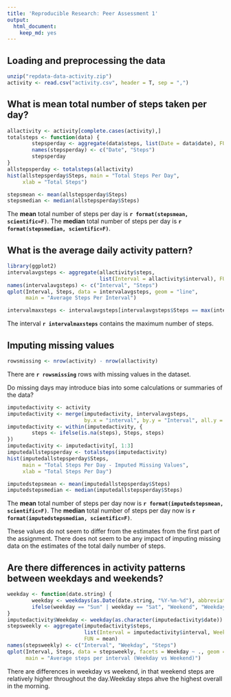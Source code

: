 ```yaml
---
title: 'Reproducible Research: Peer Assessment 1'
output:
  html_document:
    keep_md: yes
---
```


## Loading and preprocessing the data
```r
unzip("repdata-data-activity.zip")
activity <- read.csv("activity.csv", header = T, sep = ",")
```

## What is mean total number of steps taken per day?
```r
allactivity <- activity[complete.cases(activity),]
totalsteps <- function(data) {
        stepsperday <- aggregate(data$steps, list(Date = data$date), FUN = sum)
        names(stepsperday) <- c("Date", "Steps")
        stepsperday
}
allstepsperday <- totalsteps(allactivity)
hist(allstepsperday$Steps, main = "Total Steps Per Day",
     xlab = "Total Steps")
```

```r
stepsmean <- mean(allstepsperday$Steps)
stepsmedian <- median(allstepsperday$Steps)
```
The **mean** total number of steps per day is **`r format(stepsmean, scientific=F)`**.
The **median** total number of steps per day is **`r format(stepsmedian, scientific=F)`**.

## What is the average daily activity pattern?
```r
library(ggplot2)
intervalavgsteps <- aggregate(allactivity$steps,
                              list(Interval = allactivity$interval), FUN = mean)
names(intervalavgsteps) <- c("Interval", "Steps")
qplot(Interval, Steps, data = intervalavgsteps, geom = "line",
      main = "Average Steps Per Interval")
```

```r
intervalmaxsteps <- intervalavgsteps[intervalavgsteps$Steps == max(intervalavgsteps$Steps),1]
```
The interval **`r intervalmaxsteps`** contains the maximum number of steps.

## Imputing missing values
```r
rowsmissing <- nrow(activity) - nrow(allactivity)
```
There are **`r rowsmissing`** rows with missing values in the dataset.

Do missing days may introduce bias into some calculations or summaries of the data?

```r

imputedactivity <- activity
imputedactivity <- merge(imputedactivity, intervalavgsteps,
                         by.x = "interval", by.y = "Interval", all.y = T)
imputedactivity <- within(imputedactivity, {
        steps <- ifelse(is.na(steps), Steps, steps)
})
imputedactivity <- imputedactivity[, 1:3]
imputedallstepsperday <- totalsteps(imputedactivity)
hist(imputedallstepsperday$Steps,
     main = "Total Steps Per Day - Imputed Missing Values",
     xlab = "Total Steps Per Day")
```

```r
imputedstepsmean <- mean(imputedallstepsperday$Steps)
imputedstepsmedian <- median(imputedallstepsperday$Steps)
```
The **mean** total number of steps per day now is **`r format(imputedstepsmean, scientific=F)`**.
The **median** total number of steps per day now is **`r format(imputedstepsmedian, scientific=F)`**.

These values do not seem to differ from the estimates from the first part of the assignment. There does not seem to be any impact of imputing missing data on the estimates of the total daily number of steps.

## Are there differences in activity patterns between weekdays and weekends?
```r
weekday <- function(date.string) {
        weekday <- weekdays(as.Date(date.string, "%Y-%m-%d"), abbreviate = T)
        ifelse(weekday == "Sun" | weekday == "Sat", "Weekend", "Weekday")
}
imputedactivity$Weekday <- weekday(as.character(imputedactivity$date))
stepsweekly <- aggregate(imputedactivity$steps,
                         list(Interval = imputedactivity$interval, Weekday = imputedactivity$Weekday),
                         FUN = mean)
names(stepsweekly) <- c("Interval", "Weekday", "Steps")
qplot(Interval, Steps, data = stepsweekly, facets = Weekday ~ ., geom = "line",
      main = "Average steps per interval (Weekday vs Weekend)")
```

There are differences in weekday vs weekend, in that weekend steps are relatively higher throughout the day.Weekday steps ahve the highest overall in the morning.       